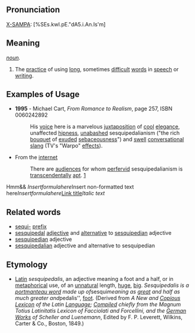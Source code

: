 ==Pronunciation==
[[w:X-SAMPA|X-SAMPA]]: [%SEs.kwI.pE."dA5.i.An.Is'm]

==Meaning==
''[[noun]].''
# The [[practice]] of using [[long]], sometimes [[difficult]] [[word|words]] in [[speech]] or [[writing]].

==Examples of Usage==
*'''1995''' - Michael Cart, ''From Romance to Realism'', page 257, ISBN 0060242892
*: His [[voice]] here is a marvelous [[juxtaposition]] of [[cool]] [[elegance]], unaffected [[hipness]], [[unabashed]] sesquipedalianism ("the rich [[bouquet]] of [[exude|exuded]] [[sebaceousness]]") and [[swell]] [[conversational]] [[slang]] (TV's "Warpo" [[effect|effects]]).
*From the [[internet]]
*: There are [[audience|audiences]] for whom [[perfervid]] sesquipedalianism is [[transcendentally]] [[apt]]. [http://anitraweb.org/kalliope/simplicity.html]
Hmm&&
<math>Insert formula here</math><nowiki>Insert non-formatted text here</nowiki><math>Insert formula here</math>[[Link title]]''Italic text''

==Related words==
* [[sequi-]] [[prefix]]
* [[sesquipedal]] [[adjective]] and [[alternative]] to [[sesquipedian]] adjective
* [[sesquipedian]] adjective 
* [[sesquipedalian]] adjective and alternative to sesquipedian

==Etymology==
* [[Latin]] ''sesquipedalis'', an adjective meaning a foot and a half, or in [[metaphor|metaphorical]] use, of an [[unnatural]] length, [[huge]], [[big]]. ''Sesquipedalis is a [[portmanteau word]] made up of ''sesqui'' meaning as [[great]] and half as much greater and ''pedalis'', [[foot]]. (Derived from <i>A New and [[Copious]] [[Lexicon]] of the Latin [[Language]]; [[compile|Compiled]] chiefly from the Magnum Totius Latinitatis Lexicon of Facciolati and Forcellini, and the [[German]] [[Works]] of Scheller and Luenemann</i>, Edited by F. P. Leverett, Wilkins, Carter & Co., Boston, 1849.)